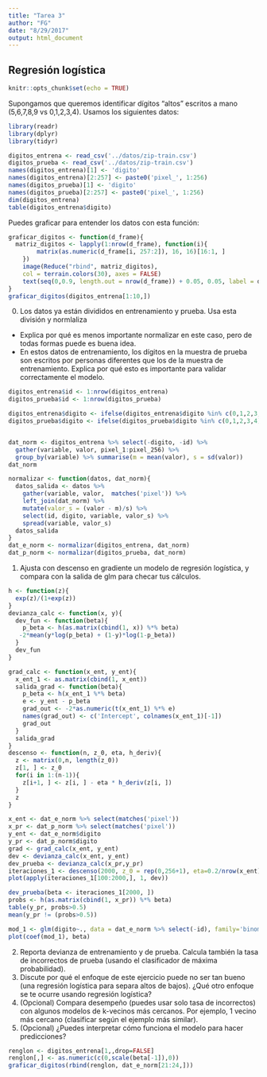 ```yaml
---
title: "Tarea 3"
author: "FG"
date: "8/29/2017"
output: html_document
---
```


## Regresión logística

```r
knitr::opts_chunk$set(echo = TRUE)
```

Supongamos que queremos identificar dígitos "altos" escritos a mano
(5,6,7,8,9 vs 0,1,2,3,4). Usamos los siguientes
datos: 

```r
library(readr)
library(dplyr)
library(tidyr)
```

```r
digitos_entrena <- read_csv('../datos/zip-train.csv')
digitos_prueba <- read_csv('../datos/zip-train.csv')
names(digitos_entrena)[1] <- 'digito'
names(digitos_entrena)[2:257] <- paste0('pixel_', 1:256)
names(digitos_prueba)[1] <- 'digito'
names(digitos_prueba)[2:257] <- paste0('pixel_', 1:256)
dim(digitos_entrena)
table(digitos_entrena$digito)
```

Puedes graficar para entender los datos con esta función:
```r
graficar_digitos <- function(d_frame){
  matriz_digitos <- lapply(1:nrow(d_frame), function(i){ 
    	matrix(as.numeric(d_frame[i, 257:2]), 16, 16)[16:1, ]
    })
	image(Reduce("rbind", matriz_digitos), 
    col = terrain.colors(30), axes = FALSE)
	text(seq(0,0.9, length.out = nrow(d_frame)) + 0.05, 0.05, label = d_frame$digito, cex = 1.5)
}
graficar_digitos(digitos_entrena[1:10,])
```


0. Los datos ya están divididos en entrenamiento y prueba. Usa esta división y 
normlaliza 
 - Explica por qué es menos importante normalizar en este caso, pero de todas formas
puede es buena idea. 
 - En estos datos de entrenamiento, los dígitos en la muestra de prueba
 son escritos por personas diferentes que los de la muestra de entrenamiento. Explica
 por qué esto es importante para validar correctamente el modelo.


```r
digitos_entrena$id <- 1:nrow(digitos_entrena)
digitos_prueba$id <- 1:nrow(digitos_prueba)

digitos_entrena$digito <- ifelse(digitos_entrena$digito %in% c(0,1,2,3,4),1,0)
digitos_prueba$digito <- ifelse(digitos_prueba$digito %in% c(0,1,2,3,4),1,0)


dat_norm <- digitos_entrena %>% select(-digito, -id) %>%
  gather(variable, valor, pixel_1:pixel_256) %>%
  group_by(variable) %>% summarise(m = mean(valor), s = sd(valor))
dat_norm

normalizar <- function(datos, dat_norm){
  datos_salida <- datos %>% 
    gather(variable, valor,  matches('pixel')) %>%
    left_join(dat_norm) %>%
    mutate(valor_s = (valor - m)/s) %>%
    select(id, digito, variable, valor_s) %>%
    spread(variable, valor_s)
  datos_salida
}
dat_e_norm <- normalizar(digitos_entrena, dat_norm)
dat_p_norm <- normalizar(digitos_prueba, dat_norm)
```

1. Ajusta con descenso en gradiente un modelo de regresión logística, y compara
con la salida de glm para checar tus cálculos. 

```r
h <- function(z){
  exp(z)/(1+exp(z))
}
devianza_calc <- function(x, y){
  dev_fun <- function(beta){
    p_beta <- h(as.matrix(cbind(1, x)) %*% beta) 
   -2*mean(y*log(p_beta) + (1-y)*log(1-p_beta))
  }
  dev_fun
}

grad_calc <- function(x_ent, y_ent){
  x_ent_1 <- as.matrix(cbind(1, x_ent))
  salida_grad <- function(beta){
    p_beta <- h(x_ent_1 %*% beta)
    e <- y_ent - p_beta
    grad_out <- -2*as.numeric(t(x_ent_1) %*% e)
    names(grad_out) <- c('Intercept', colnames(x_ent_1)[-1])
    grad_out
  }
  salida_grad
}
descenso <- function(n, z_0, eta, h_deriv){
  z <- matrix(0,n, length(z_0))
  z[1, ] <- z_0
  for(i in 1:(n-1)){
    z[i+1, ] <- z[i, ] - eta * h_deriv(z[i, ])
  }
  z
}
```

```r
x_ent <- dat_e_norm %>% select(matches('pixel'))
x_pr <- dat_p_norm %>% select(matches('pixel'))
y_ent <- dat_e_norm$digito
y_pr <- dat_p_norm$digito
grad <- grad_calc(x_ent, y_ent)
dev <- devianza_calc(x_ent, y_ent)
dev_prueba <- devianza_calc(x_pr,y_pr)
iteraciones_1 <- descenso(2000, z_0 = rep(0,256+1), eta=0.2/nrow(x_ent), grad)
plot(apply(iteraciones_1[100:2000,], 1, dev))
```

```r
dev_prueba(beta <- iteraciones_1[2000, ])
probs <- h(as.matrix(cbind(1, x_pr)) %*% beta) 
table(y_pr, probs>0.5)
mean(y_pr != (probs>0.5))
```

```r
mod_1 <- glm(digito~., data = dat_e_norm %>% select(-id), family='binomial')
plot(coef(mod_1), beta)
```

2. Reporta devianza de entrenamiento y de prueba. Calcula también la tasa
de incorrectos de prueba (usando el clasificador de máxima probabilidad).
3. Discute por qué el enfoque de este ejercicio puede no ser tan bueno (una regresión
logística para separa altos de bajos). ¿Qué otro
enfoque se te ocurre usando regresión logística?
3. (Opcional) Compara desempeño (puedes usar solo tasa de incorrectos) con 
algunos modelos de k-vecinos más cercanos. Por ejemplo, 1 vecino más cercano (clasificar
según el ejemplo más similar).
4. (Opcional) ¿Puedes interpretar cómo funciona el modelo para hacer predicciones?

```r
renglon <- digitos_entrena[1,,drop=FALSE]
renglon[,] <- as.numeric(c(0,scale(beta[-1]),0))
graficar_digitos(rbind(renglon, dat_e_norm[21:24,]))

```


